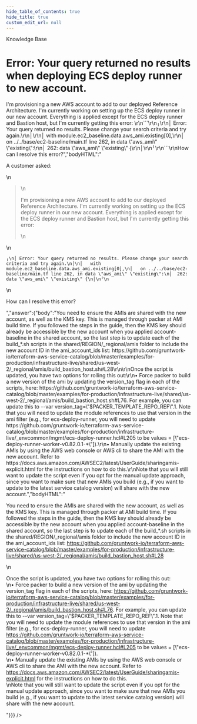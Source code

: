 ```yaml
---
hide_table_of_contents: true
hide_title: true
custom_edit_url: null
---
```



<CenterLayout>
<span class="title">Knowledge Base</span>
<h1>Error: Your query returned no results when deploying ECS deploy runner to new account.</h1>
<GitHub json={{"id":"D_kwDOF8slf84APS8o","number":357,"author":{"login":"zackproser"},"title":"Error: Your query returned no results when deploying ECS deploy runner to new account.","body":"A customer asked: \r\n> I'm provisioning a new AWS account to add to our deployed Reference Architecture. I'm currently working on setting up the ECS deploy runner in our new account. Everything is applied except for the ECS deploy runner and Bastion host, but I'm currently getting this error: \r\n```\r\n╷\r\n│ Error: Your query returned no results. Please change your search criteria and try again.\r\n│\r\n│   with module.ec2_baseline.data.aws_ami.existing[0],\r\n│   on ../../base/ec2-baseline/main.tf line 262, in data \"aws_ami\" \"existing\":\r\n│  262: data \"aws_ami\" \"existing\" {\r\n│\r\n╵\r\n```\r\nHow can I resolve this error?","bodyHTML":"<p dir=\"auto\">A customer asked:</p>\n<blockquote>\n<p dir=\"auto\">I'm provisioning a new AWS account to add to our deployed Reference Architecture. I'm currently working on setting up the ECS deploy runner in our new account. Everything is applied except for the ECS deploy runner and Bastion host, but I'm currently getting this error:</p>\n</blockquote>\n<div class=\"snippet-clipboard-content notranslate position-relative overflow-auto\" data-snippet-clipboard-copy-content=\"╷\n│ Error: Your query returned no results. Please change your search criteria and try again.\n│\n│   with module.ec2_baseline.data.aws_ami.existing[0],\n│   on ../../base/ec2-baseline/main.tf line 262, in data &quot;aws_ami&quot; &quot;existing&quot;:\n│  262: data &quot;aws_ami&quot; &quot;existing&quot; {\n│\n╵\"><pre class=\"notranslate\"><code>╷\n│ Error: Your query returned no results. Please change your search criteria and try again.\n│\n│   with module.ec2_baseline.data.aws_ami.existing[0],\n│   on ../../base/ec2-baseline/main.tf line 262, in data \"aws_ami\" \"existing\":\n│  262: data \"aws_ami\" \"existing\" {\n│\n╵\n</code></pre></div>\n<p dir=\"auto\">How can I resolve this error?</p>","answer":{"body":"You need to ensure the AMIs are shared with the new account, as well as the KMS key. This is managed through packer at AMI build time. If you followed the steps in the guide, then the KMS key should already be accessible by the new account when you applied account-baseline in the shared account, so the last step is to update each of the build_*.sh scripts in the shared/REGION/_regional/amis folder to include the new account ID in the ami_account_ids list: https://github.com/gruntwork-io/terraform-aws-service-catalog/blob/master/examples/for-production/infrastructure-live/shared/us-west-2/_regional/amis/build_bastion_host.sh#L28\r\n\r\nOnce the script is updated, you have two options for rolling this out:\r\n• Force packer to build a new version of the ami by updating the version_tag flag in each of the scripts, here: https://github.com/gruntwork-io/terraform-aws-service-catalog/blob/master/examples/for-production/infrastructure-live/shared/us-west-2/_regional/amis/build_bastion_host.sh#L76. For example, you can update this to --var version_tag=\"$PACKER_TEMPLATE_REPO_REF\".1. Note that you will need to update the module references to use that version in the ami filter (e.g., for ecs-deploy-runner, you will need to update https://github.com/gruntwork-io/terraform-aws-service-catalog/blob/master/examples/for-production/infrastructure-live/_envcommon/mgmt/ecs-deploy-runner.hcl#L205 to be values = [\"ecs-deploy-runner-worker-v0.82.0.1-*\"]).\r\n• Manually update the existing AMIs by using the AWS web console or AWS cli to share the AMI with the new account. Refer to https://docs.aws.amazon.com/AWSEC2/latest/UserGuide/sharingamis-explicit.html for the instructions on how to do this.\r\nNote that you will still want to update the script even if you opt for the manual update approach, since you want to make sure that new AMIs you build (e.g., if you want to update to the latest service catalog version) will share with the new account.","bodyHTML":"<p dir=\"auto\">You need to ensure the AMIs are shared with the new account, as well as the KMS key. This is managed through packer at AMI build time. If you followed the steps in the guide, then the KMS key should already be accessible by the new account when you applied account-baseline in the shared account, so the last step is to update each of the build_*.sh scripts in the shared/REGION/_regional/amis folder to include the new account ID in the ami_account_ids list: <a href=\"https://github.com/gruntwork-io/terraform-aws-service-catalog/blob/master/examples/for-production/infrastructure-live/shared/us-west-2/_regional/amis/build_bastion_host.sh#L28\">https://github.com/gruntwork-io/terraform-aws-service-catalog/blob/master/examples/for-production/infrastructure-live/shared/us-west-2/_regional/amis/build_bastion_host.sh#L28</a></p>\n<p dir=\"auto\">Once the script is updated, you have two options for rolling this out:<br>\n• Force packer to build a new version of the ami by updating the version_tag flag in each of the scripts, here: <a href=\"https://github.com/gruntwork-io/terraform-aws-service-catalog/blob/master/examples/for-production/infrastructure-live/shared/us-west-2/_regional/amis/build_bastion_host.sh#L76\">https://github.com/gruntwork-io/terraform-aws-service-catalog/blob/master/examples/for-production/infrastructure-live/shared/us-west-2/_regional/amis/build_bastion_host.sh#L76</a>. For example, you can update this to --var version_tag=\"$PACKER_TEMPLATE_REPO_REF\".1. Note that you will need to update the module references to use that version in the ami filter (e.g., for ecs-deploy-runner, you will need to update <a href=\"https://github.com/gruntwork-io/terraform-aws-service-catalog/blob/master/examples/for-production/infrastructure-live/_envcommon/mgmt/ecs-deploy-runner.hcl#L205\">https://github.com/gruntwork-io/terraform-aws-service-catalog/blob/master/examples/for-production/infrastructure-live/_envcommon/mgmt/ecs-deploy-runner.hcl#L205</a> to be values = [\"ecs-deploy-runner-worker-v0.82.0.1-*\"]).<br>\n• Manually update the existing AMIs by using the AWS web console or AWS cli to share the AMI with the new account. Refer to <a href=\"https://docs.aws.amazon.com/AWSEC2/latest/UserGuide/sharingamis-explicit.html\" rel=\"nofollow\">https://docs.aws.amazon.com/AWSEC2/latest/UserGuide/sharingamis-explicit.html</a> for the instructions on how to do this.<br>\nNote that you will still want to update the script even if you opt for the manual update approach, since you want to make sure that new AMIs you build (e.g., if you want to update to the latest service catalog version) will share with the new account.</p>"}}} />

</CenterLayout>
  

<!-- ##DOCS-SOURCER-START
{
  "sourcePlugin": "github-discussions",
  "hash": "1f0313298060fe9f5b592bc43b23674d"
}
##DOCS-SOURCER-END -->
